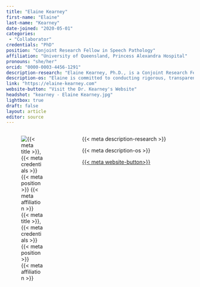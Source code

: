 ```yaml
---
title: "Elaine Kearney"
first-name: "Elaine"
last-name: "Kearney"
date-joined: "2020-05-01"
categories:
 - "Collaborator"
credentials: "PhD"
position: "Conjoint Research Fellow in Speech Pathology"
affiliation: "University of Queensland, Princess Alexandra Hospital"
pronouns: "she/her"
orcid: "0000-0003-4456-1291"
description-research: "Elaine Kearney, Ph.D., is a Conjoint Research Fellow in Speech Pathology at the University of Queensland and Princess Alexandra Hospital in Brisbane, Australia. Her research interests are in investigating the brain mechanisms underlying acquired motor speech disorders, and developing and evaluating evidence-based speech therapy options for those living with neurological disorders."
description-os: "Elaine is committed to conducting rigorous, transparent, and accessible science that can sustainably bridge the research to practice gap in the field of CSD."
link: "https://elaine-kearney.com"
website-button: "Visit the Dr. Kearney's Website"
headshot: "kearney - Elaine Kearney.jpg"
lightbox: true
draft: false
layout: article
editor: source
---
```


:::::: columns
::: {.column width="30%"}
![{{< meta title >}}, {{< meta credentials >}}<br>{{< meta position >}}<br>{{< meta affiliation >}}]({{< meta headshot >}})
:::

::: {.column width="5%"}
:::

::: {.column width="65%"}
{{< meta description-research >}}

{{< meta description-os >}}

[{{< meta website-button>}}]({{< meta link >}}){.btn .btn-outline-primary .btn role="button" data-toggle="button"}\
\
:::
::::::
